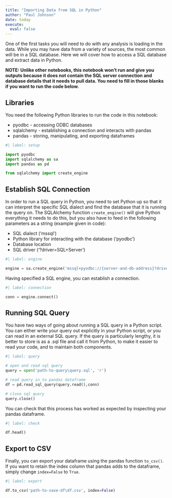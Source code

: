 ```yaml
---
title: "Importing Data from SQL in Python"
author: "Paul Johnson"
date: today
execute:
  eval: false
---
```


One of the first tasks you will need to do with any analysis is loading in the data. While you may have data from a variety of sources, the most common will be in a SQL database. Here we will cover how to access a SQL database and extract data in Python.

**NOTE: Unlike other notebooks, this notebook won't run and give you outputs because it does not contain the SQL server connection and database details that it needs to pull data. You need to fill in those blanks if you want to run the code below.**

## Libraries

You need the following Python libraries to run the code in this notebook:

- pyodbc - accessing ODBC databases
- sqlalchemy - establishing a connection and interacts with pandas
- pandas - storing, manipulating, and exporting dataframes

```python
#| label: setup

import pyodbc
import sqlalchemy as sa
import pandas as pd

from sqlalchemy import create_engine

```

## Establish SQL Connection

In order to run a SQL query in Python, you need to set Python up so that it can interpret the specific SQL dialect and find the database that it is running the query on. The SQLAlchemy function `create_engine()` will give Python everything it needs to do this, but you also have to feed in the following parameters as a string (example given in code):

- SQL dialect ('mssql')
- Python library for interacting with the database ('pyodbc')
- Database location
- SQL driver ('?driver=SQL+Server')

```python
#| label: engine

engine = sa.create_engine('mssql+pyodbc://{server-and-db-address}?driver=SQL+Server',echo = True)

```

Having specified a SQL engine, you can establish a connection.

```python
#| label: connection

conn = engine.connect()

```

## Running SQL Query

You have two ways of going about running a SQL query in a Python script. You can either write your query out explicitly in your Python script, or you can read in an external SQL query. If the query is particularly lengthy, it is better to store is as a .sql file and call it from Python, to make it easier to read your code, and to maintain both components.

```python
#| label: query

# open and read sql query
query = open('path-to-query\query.sql', 'r')

# read query in to pandas dataframe
df = pd.read_sql_query(query.read(),conn)

# close sql query
query.close()

```

You can check that this process has worked as expected by inspecting your pandas dataframe.

```python
#| label: check

df.head()

```

## Export to CSV

Finally, you can export your dataframe using the pandas function `to_csv()`. If you want to retain the index column that pandas adds to the dataframe, simply change `index=False` to `True`.

```python
#| label: export

df.to_csv('path-to-save-df\df.csv', index=False)

```
